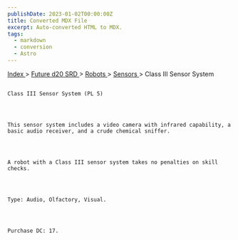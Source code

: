 ```yaml
---
publishDate: 2023-01-02T00:00:00Z
title: Converted MDX File
excerpt: Auto-converted HTML to MDX.
tags:
  - markdown
  - conversion
  - Astro
---
```


[
Index
](-index) >
[
Future d20 SRD
](future-d20-srd-index) >
[
Robots
](future-d20-srd-robots-index) >
[
Sensors
](future-d20-srd-robots-sensors-index) > Class III Sensor System

##

    Class III Sensor System (PL 5)




    This sensor system includes a video camera with infrared capability, a basic audio receiver, and a crude chemical sniffer.




    A robot with a Class III sensor system takes no penalties on skill checks.




    Type: Audio, Olfactory, Visual.




    Purchase DC: 17.
